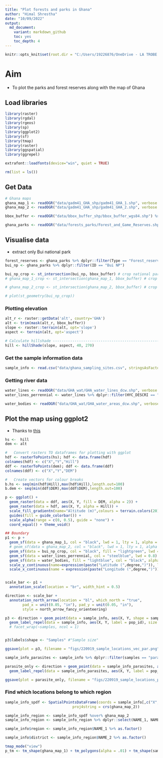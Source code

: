 ```yaml
---
title: "Plot forests and parks in Ghana"
author: "Himal Shrestha"
date: "10/09/2022"
output: 
  md_document:
    variant: markdown_github
    toc: yes
    toc_depth: 4
---
```

```r
knitr::opts_knit$set(root.dir = "C:/Users/19226876/OneDrive - LA TROBE UNIVERSITY/1_Projects/transition_ghana_LG/landscape_genetics_ghana")
```

# Aim
- To plot the parks and forest reserves along with the map of Ghana

## Load libraries
```r
library(raster)
library(rgdal)
library(rgeos)
library(sp)
library(ggplot2)
library(sf)
library(tmap)
library(raster)
library(ggspatial)
library(ggrepel)
```

```r
extrafont::loadfonts(device="win", quiet = TRUE)
```

```r
rm(list = ls())
```

## Get Data
```r
# Ghana maps
ghana_map_1 <- readOGR("data/gadm41_GHA_shp/gadm41_GHA_1.shp", verbose = FALSE) %>% st_as_sf()
ghana_map_2 <- readOGR("data/gadm41_GHA_shp/gadm41_GHA_2.shp", verbose = FALSE) # %>% st_as_sf()

bbox_buffer <- readOGR("data/bbox_buffer_shp/bbox_buffer_wgs84.shp") %>% st_as_sf() %>% st_transform(crs = crs(ghana_map_1))

ghana_parks <- readOGR("data/forests_parks/Forest_and_Game_Reserves.shp", verbose = FALSE) %>% st_as_sf() %>% st_transform(crs = crs(ghana_map_1))
```

## Visualise data

- extract only Bui national park
```r
forest_reserves <- ghana_parks %>% dplyr::filter(Type == "Forest_reserves")
bui_np <- ghana_parks %>% dplyr::filter(ID == "Bui NP")

bui_np_crop <- st_intersection(bui_np, bbox_buffer) # crop national park to the transition region boundary
# ghana_map_1_crop <- st_intersection(ghana_map_1, bbox_buffer) # crop ghana administrative borders to the transition region boundary

# ghana_map_2_crop <- st_intersection(ghana_map_2, bbox_buffer) # crop ghana administrative borders to the transition region boundary

# plot(st_geometry(bui_np_crop))
```
### Plotting elevation
```r
alt_r <- raster::getData('alt', country='GHA')
alt <- trim(mask(alt_r, bbox_buffer))
slope <- raster::terrain(alt, opt='slope')
aspect <- terrain(alt, opt='aspect')

# Calculate hillshade -----------------------------------------------------
hill <- hillShade(slope, aspect, 40, 270)
```


### Get the sample information data
```r
sample_info <- read.csv("data/ghana_sampling_sites.csv", stringsAsFactors = TRUE)
```

### Getting river data
```r
water_lines <- readOGR("data/GHA_wat/GHA_water_lines_dcw.shp", verbose = FALSE) %>% st_as_sf() %>% st_transform(crs = crs(ghana_map_1))
water_lines_perrennial <- water_lines %>% dplyr::filter(HYC_DESCRI == "Perennial/Permanent")

water_bodies <- readOGR("data/GHA_wat/GHA_water_areas_dcw.shp", verbose = FALSE) %>% st_as_sf() %>% st_transform(crs = crs(ghana_map_1))
```

## Plot the map using ggplot2
+ Thanks to [this](https://stackoverflow.com/questions/11179666/ggplot2-raster-plotting-does-not-work-as-expected-when-setting-alpha-values)
```r
hs <-  hill
dem <- alt

#   Convert rasters TO dataframes for plotting with ggplot
hdf <- rasterToPoints(hs); hdf <- data.frame(hdf)
colnames(hdf) <- c("X","Y","Hill")
ddf <- rasterToPoints(dem); ddf <- data.frame(ddf)
colnames(ddf) <- c("X","Y","DEM")

#   Create vectors for colour breaks
b.hs <- seq(min(hdf$Hill),max(hdf$Hill),length.out=100)
b.dem <- seq(min(ddf$DEM),max(ddf$DEM),length.out=100)
```

```r
p <- ggplot() + 
  geom_raster(data = ddf, aes(X, Y, fill = DEM, alpha = 2)) +
  geom_raster(data = hdf, aes(X, Y, alpha = Hill)) +
  scale_fill_gradientn(name="Altitude (m)",colours = terrain.colors(20))+
  guides(fill = guide_colorbar()) +
  scale_alpha(range = c(0, 0.5), guide = "none") +
  coord_equal() + theme_void()

## Boundary
p1 <- p + 
  geom_sf(data = ghana_map_1, col = "black", lwd = 1, lty = 1, alpha = 0.01) +
  # geom_sf(data = ghana_map_2, col = "black", lwd = 1, lty = 1, alpha = 0.01)+
  geom_sf(data = bui_np_crop, col = "black", fill = "lightgreen", lwd = 0.5, lty = 1, alpha = 0.5)+
  geom_sf(data = water_lines_perrennial, col = "steelblue", lwd = 0.8) +
  geom_sf(data = water_bodies, fill = "lightblue", col = "black", alpha = .9)+
  scale_y_continuous(name=expression(paste("Latitude (",degree,")")), limits=c(7.627786, 8.809457),expand=c(0,0))+
  scale_x_continuous(name = expression(paste("Longitude (",degree,")")), limits=c(-2.475539, 0.194787),expand=c(0,0))


scale_bar <- p1 +
  annotation_scale(location = "br", width_hint = 0.5) 

direction <- scale_bar +
  annotation_north_arrow(location = "bl", which_north = "true", 
        pad_x = unit(0.05, "in"), pad_y = unit(0.05, "in"),
        style = north_arrow_fancy_orienteering)

p3 <- direction + geom_point(data = sample_info, aes(X, Y, shape = samples), size = 3, fill = "red", alpha = .6, colour = "black", stroke = 1) +
  geom_label_repel(data = sample_info, aes(X, Y, label = pop_id), size = 5, alpha = .8) + theme_bw(base_family = "Arial", base_size = 18) + scale_shape_manual(values = c(21,24)) #, shape = 21, colour = "black", fill = "white",  alpha = 0.8) # +
  # facet_wrap(~samples, ncol = 1)


p3$labels$shape <- "Samples" #"Sample size"

ggsave(plot = p3, filename = "figs/220919_sample_locations_vec_par.png", device = "png", dpi = 500, width = 9, height = 5, units = "in" )
```

```r
sample_info_parasites <- sample_info %>% dplyr::filter(samples == "parasites")

parasite_only <- direction + geom_point(data = sample_info_parasites, aes(X, Y), shape = 21, size = 3, fill = "red", alpha = .6, colour = "black", stroke = 1) +
  geom_label_repel(data = sample_info_parasites, aes(X, Y, label = pop_id), size = 5, alpha = .8) + theme_bw(base_family = "Arial", base_size = 18)

ggsave(plot = parasite_only, filename = "figs/220919_sample_locations_par_onlt.png", device = "png", dpi = 500, width = 9, height = 5, units = "in" )
```


### Find which locations belong to which region
```r
sample_info_spdf <- SpatialPointsDataFrame(coords = sample_info[,c("X", "Y")], data = sample_info,
                               proj4string = crs(ghana_map_2))

sample_info_region <- sample_info_spdf %over% ghana_map_2
sample_info_region <- sample_info_region %>% dplyr::select(NAME_1, NAME_2)

sample_info$region <- sample_info_region$NAME_1 %>% as.factor()

sample_info$district <- sample_info_region$NAME_2 %>% as.factor()
```

```r
tmap_mode("view")
p_tm <- tm_shape(ghana_map_1) + tm_polygons(alpha = .01) + tm_shape(sample_info_spdf) + tm_dots()
```

